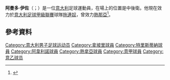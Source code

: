{{noteTA
|G1=足球
|G2=UEFA
|G3=德甲
|G4=南美球會
|G5=英超
|G6=liverpoolfc
|1=zh-cn:阿曼多;zh-hk:阿文度;zh-tw:阿曼多;
|2=zh-cn:伊佐;zh-hk:伊素;zh-tw:伊佐;
}}
{{expand|time=2015-05-18T09:52:54+00:00}}
{{Infobox football biography
| name = 阿曼多·伊佐<br>Armando Izzo
| image = 
| fullname = 
| height = {{height|m=1.83}}
| birth_date = {{birth date and age|1992|3|2|df=y}}
| birth_place = [[意大利|意大利]][[拿坡里|拿坡里]]
| currentclub = [[拖連奴足球會|拖連奴]]
| clubnumber = 5
| position = [[後衛|後衛]]
| youthyears1 = 
| youthclubs1 = [[拿坡里足球會|拿坡里]]
| years1 = 2011–2012
| years2 = 2011–2012
| years3 = 2012–2014
| years4 = 2014–2018
| years5 = 2018–
| clubs1 = [[拿坡里足球會|拿坡里]]
| clubs2 = → [[特里斯蒂納足球俱樂部|泰利斯天拿]] (loan)
| clubs3 = [[阿韋利諾足球俱樂部|艾維連奴]]
| clubs4 = [[熱那亞足球俱樂部|熱那亞]]
| clubs5 = [[拖連奴足球會|拖連奴]]
| caps1 = 0
| goals1 = 0
| caps2 = 13
| goals2 = 1
| caps3 = 58
| goals3 = 2
| caps4 = 98
| goals4 = 2
| caps5 = 31
| goals5 = 4
| nationalyears1 = 2019–
| nationalteam1 = [[意大利國家足球隊|意大利]]
| nationalcaps1 = 3
| nationalgoals1 = 0
| club-update = 14 April 2019
| nationalteam-update = 26 March 2019
}}

'''阿曼多·伊佐'''（{{lang-it|Armando Izzo}}；{{bd|1992年|3月2日}}）是一位[[意大利|意大利]]足球運動員，在場上的位置是中後衛。他現在效力於[[意大利足球甲級聯賽|意大利足球甲級聯賽]]球隊[[拖連奴足球會|拖連奴]]，曾效力[[熱那亞足球俱樂部|熱那亞]]<ref>{{cite news|url=http://genoacfc.it/notizie/izzo-alla-corte-di-gasperini/|title=Izzo Alla Corte di Gasperini|trans_title=Izzo in Gasperini's court|language=it|publisher=Genoa's official website|date=14 July 2014|accessdate=14 July 2014|deadurl=yes|archiveurl=https://web.archive.org/web/20141015133558/http://genoacfc.it/notizie/izzo-alla-corte-di-gasperini/|archivedate=2014年10月15日|df=}}</ref>。

== 參考資料 ==
{{reflist}}

{{Torino F.C. squad}}

{{DEFAULTSORT:Izzo, Armando}}
[[Category:意大利男子足球运动员|Category:意大利男子足球运动员]]
[[Category:拿坡里球員|Category:拿坡里球員]]
[[Category:特里斯蒂納球員|Category:特里斯蒂納球員]]
[[Category:阿韋利諾球員|Category:阿韋利諾球員]]
[[Category:熱拿亞球員|Category:熱拿亞球員]]
[[Category:意甲球員|Category:意甲球員]]
[[Category:意乙球员|Category:意乙球员]]